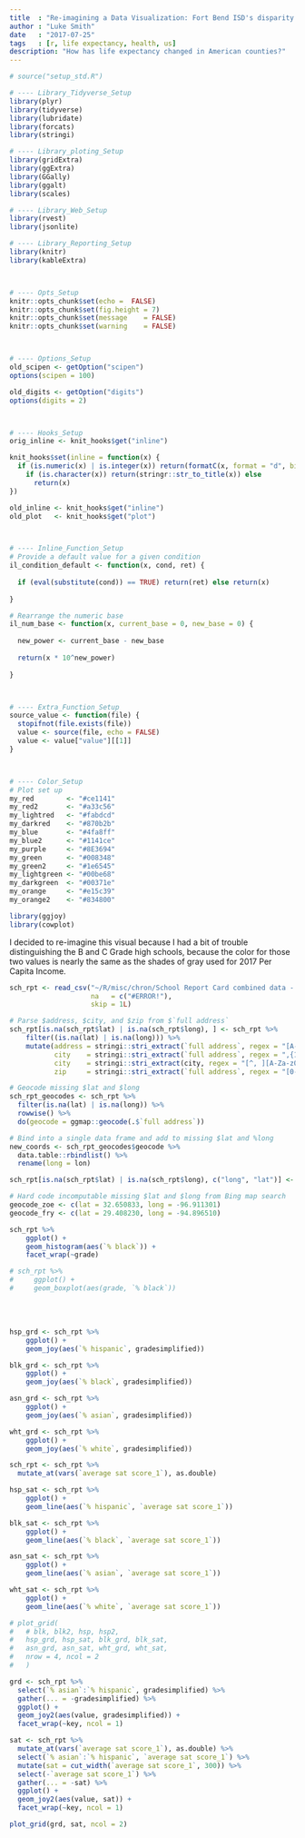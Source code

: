 ```yaml
---
title  : "Re-imagining a Data Visualization: Fort Bend ISD's disparity grows (Houston Chronicle)"
author : "Luke Smith"
date   : "2017-07-25"
tags   : [r, life expectancy, health, us]
description: "How has life expectancy changed in American counties?"
---
```

  
```r
# source("setup_std.R")

# ---- Library_Tidyverse_Setup
library(plyr)
library(tidyverse)
library(lubridate)
library(forcats)
library(stringi)

# ---- Library_ploting_Setup
library(gridExtra)
library(ggExtra)
library(GGally)
library(ggalt)
library(scales)

# ---- Library_Web_Setup
library(rvest)
library(jsonlite)

# ---- Library_Reporting_Setup
library(knitr)
library(kableExtra)



# ---- Opts_Setup
knitr::opts_chunk$set(echo =  FALSE)
knitr::opts_chunk$set(fig.height = 7)
knitr::opts_chunk$set(message    = FALSE)
knitr::opts_chunk$set(warning    = FALSE)



# ---- Options_Setup
old_scipen <- getOption("scipen")
options(scipen = 100)

old_digits <- getOption("digits")
options(digits = 2)



# ---- Hooks_Setup
orig_inline <- knit_hooks$get("inline")

knit_hooks$set(inline = function(x) {
  if (is.numeric(x) | is.integer(x)) return(formatC(x, format = "d", big.mark = ",")) else
    if (is.character(x)) return(stringr::str_to_title(x)) else
      return(x)
})

old_inline <- knit_hooks$get("inline")
old_plot   <- knit_hooks$get("plot")



# ---- Inline_Function_Setup
# Provide a default value for a given condition
il_condition_default <- function(x, cond, ret) {
  
  if (eval(substitute(cond)) == TRUE) return(ret) else return(x)
  
}

# Rearrange the numeric base
il_num_base <- function(x, current_base = 0, new_base = 0) {
  
  new_power <- current_base - new_base
  
  return(x * 10^new_power)
  
}



# ---- Extra_Function_Setup
source_value <- function(file) {
  stopifnot(file.exists(file))
  value <- source(file, echo = FALSE)
  value <- value["value"][[1]]
}



# ---- Color_Setup
# Plot set up
my_red        <- "#ce1141"
my_red2       <- "#a33c56"
my_lightred   <- "#fabdcd"
my_darkred    <- "#870b2b"
my_blue       <- "#4fa8ff"
my_blue2      <- "#1141ce"
my_purple     <- "#8E3694"
my_green      <- "#008348"
my_green2     <- "#1e6545"
my_lightgreen <- "#00be68"
my_darkgreen  <- "#00371e"
my_orange     <- "#e15c39"
my_orange2    <- "#834800"

```

```r
library(ggjoy)
library(cowplot)
```


<!-- Web page found at: -->
<!--   http://www.houstonchronicle.com/neighborhood/sugarland/news/article/Fort-Bend-ISD-s-disparity-grows-11246060.php -->

<!-- Data downloaded at: -->
<!--   http://projects.houstonchronicle.com/reportcard/ -->
<!--     https://docs.google.com/spreadsheets/d/1ElbbdnlHseiMwzZaNTqbraFw_3vog0AwVQdEs-5poC8/edit#gid=1084047029 -->

<!-- Issues with the original map graphic: -->
<!--   * The C grade color is the same color as the Per Capita Income color -->
<!--   * The gray color scale for Per Capita Income does not work well with the Grade color scale -->
<!--   * Only graphic offered up is the map (no x-y point plots, histograms, or lollipops) -->

<!-- More data from Children at Risk: -->
<!--   http://www.houstonchronicle.com/news/education/article/Report-Card-methodology-How-they-re-ranked-11183560.php -->

I decided to re-imagine this visual because I had a bit of trouble distinguishing the B and C Grade high schools, because the color for those two values is nearly the same as the shades of gray used for 2017 Per Capita Income.


```r
sch_rpt <- read_csv("~/R/misc/chron/School Report Card combined data - elem_houston - Copy.csv",
                    na   = c("#ERROR!"),
                    skip = 1L)
```

```r
# Parse $address, $city, and $zip from $`full address`
sch_rpt[is.na(sch_rpt$lat) | is.na(sch_rpt$long), ] <- sch_rpt %>%
    filter((is.na(lat) | is.na(long))) %>%
    mutate(address = stringi::stri_extract(`full address`, regex = "[A-Za-z0-9- ]*[^,]"),
           city    = stringi::stri_extract(`full address`, regex = ",{1}[A-Za-z0-9- ]*"),
           city    = stringi::stri_extract(city, regex = "[^, ][A-Za-z0-9- ]*"),
           zip     = stringi::stri_extract(`full address`, regex = "[0-9-]*$"))

# Geocode missing $lat and $long
sch_rpt_geocodes <- sch_rpt %>%
  filter(is.na(lat) | is.na(long)) %>%
  rowwise() %>%
  do(geocode = ggmap::geocode(.$`full address`))

# Bind into a single data frame and add to missing $lat and %long
new_coords <- sch_rpt_geocodes$geocode %>%
  data.table::rbindlist() %>%
  rename(long = lon)

sch_rpt[is.na(sch_rpt$lat) | is.na(sch_rpt$long), c("long", "lat")] <- new_coords

# Hard code incomputable missing $lat and $long from Bing map search
geocode_zoe <- c(lat = 32.650833, long = -96.911301)
geocode_fry <- c(lat = 29.408230, long = -94.896510)

```

```r
sch_rpt %>%
    ggplot() +
    geom_histogram(aes(`% black`)) +
    facet_wrap(~grade)

# sch_rpt %>%
#     ggplot() +
#     geom_boxplot(aes(grade, `% black`))
```


<!-- sch_rpt %>% -->
<!--     filter(grade == "A+") %>% -->
<!--     select(-(id:`id fixed`), -(`proper campus check`:long), -district, -county, -`low grade`, -`charter?`) %>% -->
<!--     filter(districtcleaned == "Houston ISD") %>% -->
<!--     select(districtcleaned:`% hispanic`, grade) %>% -->
<!--     knitr::kable() %>% -->
<!--     utils::writeClipboard() -->

<br>
<br>

```r
hsp_grd <- sch_rpt %>%
    ggplot() +
    geom_joy(aes(`% hispanic`, gradesimplified))

blk_grd <- sch_rpt %>%
    ggplot() +
    geom_joy(aes(`% black`, gradesimplified))

asn_grd <- sch_rpt %>%
    ggplot() +
    geom_joy(aes(`% asian`, gradesimplified))

wht_grd <- sch_rpt %>%
    ggplot() +
    geom_joy(aes(`% white`, gradesimplified))

sch_rpt <- sch_rpt %>%
  mutate_at(vars(`average sat score_1`), as.double)

hsp_sat <- sch_rpt %>%
    ggplot() +
    geom_line(aes(`% hispanic`, `average sat score_1`))

blk_sat <- sch_rpt %>%
    ggplot() +
    geom_line(aes(`% black`, `average sat score_1`))

asn_sat <- sch_rpt %>%
    ggplot() +
    geom_line(aes(`% asian`, `average sat score_1`))

wht_sat <- sch_rpt %>%
    ggplot() +
    geom_line(aes(`% white`, `average sat score_1`))

# plot_grid(
#   # blk, blk2, hsp, hsp2,
#   hsp_grd, hsp_sat, blk_grd, blk_sat,
#   asn_grd, asn_sat, wht_grd, wht_sat,
#   nrow = 4, ncol = 2
#   )

grd <- sch_rpt %>%
  select(`% asian`:`% hispanic`, gradesimplified) %>%
  gather(... = -gradesimplified) %>%
  ggplot() +
  geom_joy2(aes(value, gradesimplified)) +
  facet_wrap(~key, ncol = 1)

sat <- sch_rpt %>%
  mutate_at(vars(`average sat score_1`), as.double) %>%
  select(`% asian`:`% hispanic`, `average sat score_1`) %>%
  mutate(sat = cut_width(`average sat score_1`, 300)) %>%
  select(-`average sat score_1`) %>%
  gather(... = -sat) %>%
  ggplot() +
  geom_joy2(aes(value, sat)) +
  facet_wrap(~key, ncol = 1)

plot_grid(grd, sat, ncol = 2)
```
